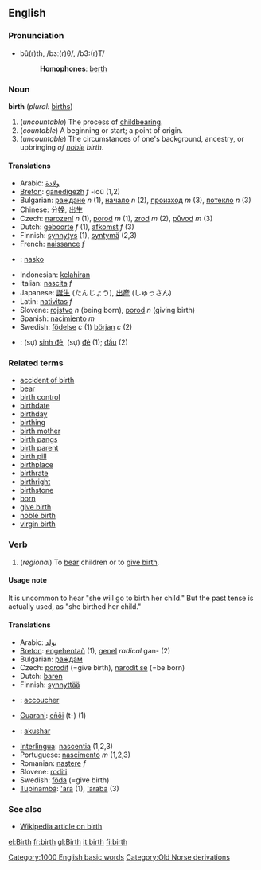==English==

===Pronunciation===
*bû(r)th, /bɜː(r)θ/, /b3:(r)T/
*:'''Homophones''': [[berth]]

===Noun===
'''birth'''  (''plural:'' [[births]])

# (''uncountable'') The process of [[childbearing]].<!-- #2 between current 1&2: an instance of birth (countable), #1 is uncountable -->
# (''countable'') A beginning or start; a point of origin.
# (''uncountable'') The circumstances of one's background, ancestry, or upbringing ''of [[noble]] birth''.

====Translations====
*Arabic: [[ولادة]]
*[[Breton]]: [[ganedigezh]] ''f'' -ioù (1,2)
*Bulgarian: [[раждане]] ''n'' (1), [[начало]] ''n'' (2), [[произход]] ''m'' (3), [[потекло]] ''n'' (3)
*Chinese: [[分娩]], [[出生]]
*Czech: [[narození]] ''n'' (1), [[porod]] ''m'' (1), [[zrod]] ''m'' (2), [[původ]] ''m'' (3) 
*Dutch: [[geboorte]] ''f'' (1), [[afkomst]] ''f'' (3)
*Finnish: [[synnytys]] (1), [[syntymä]] (2,3)
*French: [[naissance]] ''f''
* {{io}} : [[nasko]]
*Indonesian: [[lahir|kelahiran]]
*Italian: [[nascita]] ''f''
*Japanese: [[誕生]] (たんじょう), [[出産]] (しゅっさん)
*Latin: [[nativitas]] ''f''
*Slovene: [[rojstvo]] ''n'' (being born), [[porod]] ''n'' (giving birth)
*Spanish: [[nacimiento]] ''m''
*Swedish: [[födelse]] ''c'' (1) [[början]] ''c'' (2)
*{{vi}}: (sự) [[sinh đẻ]], (sự) [[đẻ]] (1); [[đầu]] (2)

===Related terms===
*[[accident of birth]]
*[[bear]]
*[[birth control]]
*[[birthdate]]
*[[birthday]]
*[[birthing]]
*[[birth mother]]
*[[birth pangs]]
*[[birth parent]]
*[[birth pill]]
*[[birthplace]]
*[[birthrate]]
*[[birthright]]
*[[birthstone]]
*[[born]]
*[[give birth]]
*[[noble birth]]
*[[virgin birth]]

===Verb===
{{en-infl-reg-consonant|birth||}}
# (''regional'') To [[bear]] children or to [[give birth]].

====Usage note====
It is uncommon to hear "she will go to birth her child."  But the past tense is actually used, as "she birthed her child."

====Translations====
*Arabic: [[يولد]]
*[[Breton]]: [[engehentañ]] (1), [[genel]] ''radical'' gan- (2)
*Bulgarian: [[раждам]]
*Czech: [[porodit]] (=give birth), [[narodit se]] (=be born)
*Dutch: [[baren]]
*Finnish: [[synnyttää]]
*{{fr}}: [[accoucher]]
*[[Guarani]]: [[eñõi]] (t-) (1)
*{{io}}: [[akushar]]
*[[Interlingua]]: [[nascentia]] (1,2,3)
*Portuguese: [[nascimento]] ''m'' (1,2,3)
*Romanian: [[naştere]] ''f''
*Slovene: [[roditi]]
*Swedish: [[föda]] (=give birth)
*[[Tupinambá]]: [['ara]] (1), [['araba]] (3)

=== See also ===
* [[w:birth|Wikipedia article on birth]]

[[Category:1000 English basic words]]
[[Category:Old Norse derivations]]
[[el:Birth]]
[[fr:birth]]
[[gl:Birth]]
[[it:birth]]
[[fi:birth]]